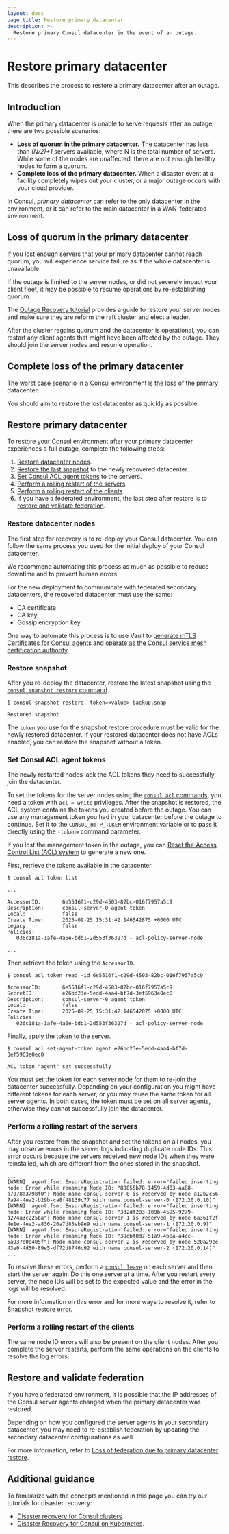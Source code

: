 ```yaml
---
layout: docs
page_title: Restore primary datacenter
description: >-
  Restore primary Consul datacenter in the event of an outage.
---
```


# Restore primary datacenter

This describes the process to restore a primary datacenter after an outage.

## Introduction

When the primary datacenter is unable to serve requests after an outage, there are two possible scenarios:

- **Loss of quorum in the primary datacenter.** The datacenter has less than *(N/2)+1* servers available, where N is the total number of servers. While some of the nodes are unaffected, there are not enough healthy nodes to form a quorum.
- **Complete loss of the primary datacenter.** When a disaster event at a facility completely wipes out your cluster, or a major outage occurs with your cloud provider.

In Consul, _primary datacenter_ can refer to the only datacenter in the environment, or it can refer to the main datacenter in a WAN-federated environment.

## Loss of quorum in the primary datacenter

If you lost enough servers that your primary datacenter cannot reach quorum, you will experience service failure as if the whole
datacenter is unavailable.

If the outage is limited to the server nodes, or did not severely impact your client fleet, it may be possible to resume operations by re-establishing quorum.

The [Outage Recovery tutorial](/consul/tutorials/operate-consul/recovery-outage#server-failure-in-a-multi-server-cluster-losing-quorum) provides a guide to restore your server nodes and make sure they are reform the raft cluster and elect a leader.

After the cluster regains quorum and the datacenter is operational, you can restart any client agents that might have been affected by the outage. They should join the server nodes and resume operation.

## Complete loss of the primary datacenter

The worst case scenario in a Consul environment is the loss of the primary datacenter.

You should aim to restore the lost datacenter as quickly as possible. 

## Restore primary datacenter

To restore your Consul environment after your primary datacenter experiences a full outage, complete the following steps:

1. [Restore datacenter nodes](#restore-datacenter-nodes).
1. [Restore the last snapshot](#restore-snapshot) to the newly recovered datacenter.
1. [Set Consul ACL agent tokens](#set-consul-acl-agent-tokens) to the servers.
1. [Perform a rolling restart of the servers](#perform-a-rolling-restart-of-the-servers).
1. [Perform a rolling restart of the clients](#perform-a-rolling-restart-of-the-clients).
1. If you have a federated environment, the last step after restore is to [restore and validate federation](#restore-and-validate-federation).

### Restore datacenter nodes

The first step for recovery is to re-deploy your Consul datacenter. You can follow the same process you used for the initial deploy of your Consul datacenter.

We recommend automating this process as much as possible to reduce downtime and to prevent human errors.

For the new deployment to communicate with federated secondary datacenters, the recovered datacenter must use the same:

- CA certificate
- CA key
- Gossip encryption key

One way to automate this process is to use Vault to [generate mTLS Certificates for Consul agents](/consul/docs/automate/consul-template/vault/mtls) and [operate as the Consul service mesh certification authority](/consul/tutorials/operate-consul/vault-pki-consul-connect-ca). 

### Restore snapshot

After you re-deploy the datacenter, restore the latest snapshot using the [`consul snapshot restore` command](/consul/commands/snapshot/restore).

```shell-session
$ consul snapshot restore -token=<value> backup.snap

Restored snapshot
```

The `token` you use for the snapshot restore procedure must be valid for the newly restored datacenter. If your restored datacenter does not have ACLs enabled, you can restore the snapshot without a token.

### Set Consul ACL agent tokens

The newly restarted nodes lack the ACL tokens they need to successfully join the datacenter. 

To set the tokens for the server nodes using the [`consul acl` commands](/consul/commands/acl), you need a token with `acl = write` privileges. After the snapshot is restored, the ACL system contains the tokens you created before the outage. You can use any management token you had in your datacenter before the outage to continue. Set it to the `CONSUL_HTTP_TOKEN` environment
variable or to pass it directly using the `-token=` command parameter.

If you lost the management token in the outage, you can [Reset the Access Control List (ACL) system](/consul/docs/secure/acl/reset) to generate a new one.

First, retrieve the tokens available in the datacenter.

```shell-session
$ consul acl token list

...

AccessorID:       6e5516f1-c29d-4503-82bc-016f7957a5c9
Description:      consul-server-0 agent token
Local:            false
Create Time:      2025-09-25 15:31:42.146542875 +0000 UTC
Legacy:           false
Policies:
   036c181a-1afe-4a6e-bdb1-2d553f36327d - acl-policy-server-node

...
```

Then retrieve the token using the `AccessorID`.

```shell-session
$ consul acl token read -id 6e5516f1-c29d-4503-82bc-016f7957a5c9

AccessorID:       6e5516f1-c29d-4503-82bc-016f7957a5c9
SecretID:         e26bd23e-5edd-4aa4-bf7d-3ef5963e0ec0
Description:      consul-server-0 agent token
Local:            false
Create Time:      2025-09-25 15:31:42.146542875 +0000 UTC
Policies:
   036c181a-1afe-4a6e-bdb1-2d553f36327d - acl-policy-server-node
```

Finally, apply the token to the server.

```shell-session
$ consul acl set-agent-token agent e26bd23e-5edd-4aa4-bf7d-3ef5963e0ec0

ACL token "agent" set successfully
```

You must set the token for each server node for them to re-join the datacenter successfully. Depending on your configuration you might have different tokens for each server, or you may reuse the same token for all server agents. In both cases, the token must be set on all server agents, otherwise they cannot successfully join the datacenter.

### Perform a rolling restart of the servers

After you restore from the snapshot and set the tokens on all nodes, you may observe errors in the server logs indicating duplicate node IDs. This error occurs because the servers received new node IDs when they were reinstalled, which are different from the ones stored in the snapshot.

<CodeBlockConfig hideClipboard>

```log
...
[WARN]  agent.fsm: EnsureRegistration failed: error="failed inserting node: Error while renaming Node ID: "88855b78-1459-4d03-aa88-a7078a3798f0": Node name consul-server-0 is reserved by node a12b2c56-7a94-4ea2-b29b-ca8f48139c77 with name consul-server-0 (172.20.0.10)"
[WARN]  agent.fsm: EnsureRegistration failed: error="failed inserting node: Error while renaming Node ID: "3d2df283-109b-4595-9279-d274a3c225ba": Node name consul-server-1 is reserved by node 6a361f2f-4e1e-4ee2-a836-20a7d85eb9e9 with name consul-server-1 (172.20.0.9)"
[WARN]  agent.fsm: EnsureRegistration failed: error="failed inserting node: Error while renaming Node ID: "39dbf0d7-51a9-4b8a-a4cc-5a937e0e405f": Node name consul-server-2 is reserved by node 520a29ee-43e0-4d50-89e5-df72d8746c92 with name consul-server-2 (172.20.0.14)"
...
```

</CodeBlockConfig>

To resolve these errors, perform a [`consul leave`](/consul/commands/leave) on each server and then start the server again. Do this one server at a time. After you restart every server, the node IDs will be set to the expected value and the error in the logs will be resolved.

For more information on this error and for more ways to resolve it, refer to [Snapshot restore error](/consul/docs/error-messages/consul#snapshot-restore-error).

### Perform a rolling restart of the clients

The same node ID errors will also be present on the client nodes. After you complete the server restarts, perform the same operations on the clients to resolve the log errors.

## Restore and validate federation

If you have a federated environment, it is possible that the IP addresses of the Consul server agents changed when the primary datacenter was restored.

Depending on how you configured the server agents in your secondary datacenter, you may need to re-establish federation by updating the secondary datacenter configurations as well.

For more information, refer to [Loss of federation due to primary datacenter restore](/consul/docs/manage/disaster-recovery/restore/secondary#loss-of-federation-due-to-primary-datacenter-restore).

## Additional guidance

To familiarize with the concepts mentioned in this page you can try our tutorials for disaster recovery:

- [Disaster recovery for Consul clusters](/consul/tutorials/operate-consul/recovery-outage).
- [Disaster Recovery for Consul on Kubernetes](/consul/tutorials/production-kubernetes/kubernetes-disaster-recovery).
